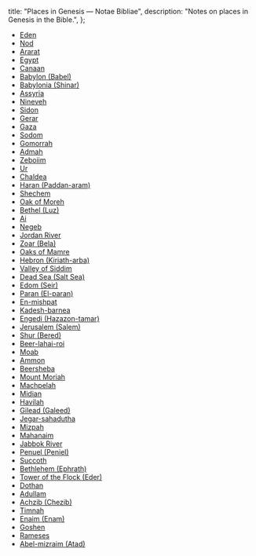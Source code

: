   title: "Places in Genesis — Notae Bibliae",
  description: "Notes on places in Genesis in the Bible.",
};

<Initial text="Places in Genesis"/>

* [Eden](/places/old-testament/genesis/eden)
* [Nod](/places/old-testament/genesis/nod)
* [Ararat](/places/old-testament/genesis/ararat)
* [Egypt](/places/old-testament/genesis/egypt)
* [Canaan](/places/old-testament/genesis/canaan)
* [Babylon (Babel)](/places/old-testament/genesis/babylon)
* [Babylonia (Shinar)](/places/old-testament/genesis/babylonia)
* [Assyria](/places/old-testament/genesis/assyria)
* [Nineveh](/places/old-testament/genesis/nineveh)
* [Sidon](/places/old-testament/genesis/sidon)
* [Gerar](/places/old-testament/genesis/gerar)
* [Gaza](/places/old-testament/genesis/gaza)
* [Sodom](/places/old-testament/genesis/sodom)
* [Gomorrah](/places/old-testament/genesis/gomorrah)
* [Admah](/places/old-testament/genesis/admah)
* [Zeboiim](/places/old-testament/genesis/zeboiim)
* [Ur](/places/old-testament/genesis/ur)
* [Chaldea](/places/old-testament/genesis/chaldea)
* [Haran (Paddan-aram)](/places/old-testament/genesis/haran)
* [Shechem](/places/old-testament/genesis/shechem)
* [Oak of Moreh](/places/old-testament/genesis/oak-of-moreh)
* [Bethel (Luz)](/places/old-testament/genesis/bethel)
* [Ai](/places/old-testament/genesis/ai)
* [Negeb](/places/old-testament/genesis/negeb)
* [Jordan River](/places/old-testament/genesis/jordan-river)
* [Zoar (Bela)](/places/old-testament/genesis/zoar)
* [Oaks of Mamre](/places/old-testament/genesis/oaks-of-mamre)
* [Hebron (Kiriath-arba)](/places/old-testament/genesis/hebron)
* [Valley of Siddim](/places/old-testament/genesis/valley-of-siddim)
* [Dead Sea (Salt Sea)](/places/old-testament/genesis/dead-sea)
* [Edom (Seir)](/places/old-testament/genesis/edom)
* [Paran (El-paran)](/places/old-testament/genesis/paran)
* [En-mishpat](/places/old-testament/genesis/en-mishpat)
* [Kadesh-barnea](/places/old-testament/genesis/kadesh-barnea)
* [Engedi (Hazazon-tamar)](/places/old-testament/genesis/hazazon-tamar)
* [Jerusalem (Salem)](/places/old-testament/genesis/jerusalem)
* [Shur (Bered)](/places/old-testament/genesis/shur)
* [Beer-lahai-roi](/places/old-testament/genesis/beer-lahai-roi)
* [Moab](/places/old-testament/genesis/moab)
* [Ammon](/places/old-testament/genesis/ammon)
* [Beersheba](/places/old-testament/genesis/beersheba)
* [Mount Moriah](/places/old-testament/genesis/mount-moriah)
* [Machpelah](/places/old-testament/genesis/machpelah)
* [Midian](/places/old-testament/genesis/midian)
* [Havilah](/places/old-testament/genesis/havilah)
* [Gilead (Galeed)](/places/old-testament/genesis/gilead)
* [Jegar-sahadutha](/places/old-testament/genesis/jegar-sahadutha)
* [Mizpah](/places/old-testament/genesis/mizpah)
* [Mahanaim](/places/old-testament/genesis/mahanaim)
* [Jabbok River](/places/old-testament/genesis/jabbok-river)
* [Penuel (Peniel)](/places/old-testament/genesis/penuel)
* [Succoth](/places/old-testament/genesis/succoth)
* [Bethlehem (Ephrath)](/places/old-testament/genesis/bethlehem)
* [Tower of the Flock (Eder)](/places/old-testament/genesis/tower-of-the-flock)
* [Dothan](/places/old-testament/genesis/dothan)
* [Adullam](/places/old-testament/genesis/adullam)
* [Achzib (Chezib)](/places/old-testament/genesis/achzib)
* [Timnah](/places/old-testament/genesis/timnah)
* [Enaim (Enam)](/places/old-testament/genesis/enaim)
* [Goshen](/places/old-testament/genesis/goshen)
* [Rameses](/places/old-testament/genesis/rameses)
* [Abel-mizraim (Atad)](/places/old-testament/genesis/abel-mizraim)
